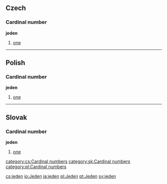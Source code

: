 == Czech ==
=== Cardinal number ===
'''jeden'''
#[[one]]

----
== Polish ==
=== Cardinal number ===
'''jeden'''
#[[one]]

----

== Slovak ==
=== Cardinal number ===
'''jeden'''
#[[one]]

[[category:cs:Cardinal numbers]]
[[category:sk:Cardinal numbers]]
[[category:pl:Cardinal numbers]]

[[cs:jeden]]
[[io:Jeden]]
[[ja:jeden]]
[[pl:Jeden]]
[[pt:Jeden]]
[[sv:jeden]]